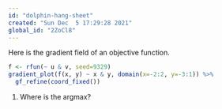 ```yaml
---
id: "dolphin-hang-sheet"
created: "Sun Dec  5 17:29:28 2021"
global_id: "2ZoCl8"
---
```


Here is the gradient field of an objective function.

```r
f <- rfun(~ u & v, seed=9329)
gradient_plot(f(x, y) ~ x & y, domain(x=-2:2, y=-3:1)) %>%
  gf_refine(coord_fixed())
```
1. Where is the argmax?

